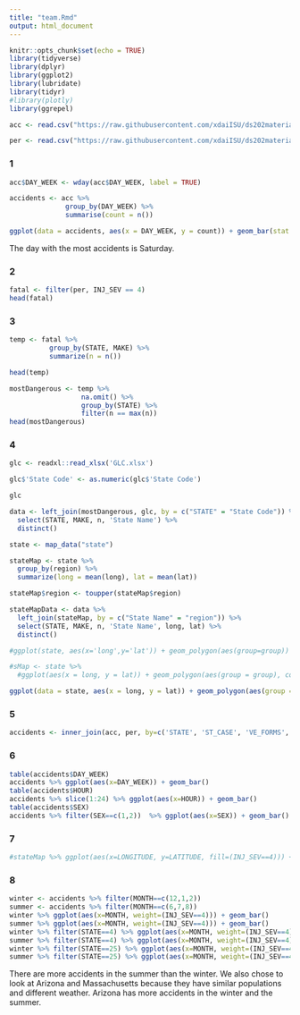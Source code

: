 ```yaml
---
title: "team.Rmd"
output: html_document
---
```


```r
knitr::opts_chunk$set(echo = TRUE)
library(tidyverse) 
library(dplyr)
library(ggplot2)
library(lubridate)
library(tidyr)
#library(plotly)
library(ggrepel)
```

```r

acc <- read.csv("https://raw.githubusercontent.com/xdaiISU/ds202materials/master/hwlabs/fars2017/accident.csv", stringsAsFactors = FALSE)

per <- read.csv("https://raw.githubusercontent.com/xdaiISU/ds202materials/master/hwlabs/fars2017/person.csv", stringsAsFactors = FALSE)

```

### 1
```r

acc$DAY_WEEK <- wday(acc$DAY_WEEK, label = TRUE)

accidents <- acc %>%
              group_by(DAY_WEEK) %>%
              summarise(count = n())

```

```r

ggplot(data = accidents, aes(x = DAY_WEEK, y = count)) + geom_bar(stat = 'identity')

```

The day with the most accidents is Saturday.


### 2
```r

fatal <- filter(per, INJ_SEV == 4)
head(fatal)

```

### 3
```r

temp <- fatal %>%
          group_by(STATE, MAKE) %>%
          summarize(n = n())

head(temp)

```

```r

mostDangerous <- temp %>%
                  na.omit() %>%
                  group_by(STATE) %>%
                  filter(n == max(n))
head(mostDangerous)

```



### 4
```r

glc <- readxl::read_xlsx('GLC.xlsx')

glc$'State Code' <- as.numeric(glc$'State Code')

glc

```

```r

data <- left_join(mostDangerous, glc, by = c("STATE" = "State Code")) %>%
  select(STATE, MAKE, n, 'State Name') %>%
  distinct()

```

```r

state <- map_data("state")

stateMap <- state %>%
  group_by(region) %>%
  summarize(long = mean(long), lat = mean(lat))

stateMap$region <- toupper(stateMap$region)

stateMapData <- data %>%
  left_join(stateMap, by = c("State Name" = "region")) %>%
  select(STATE, MAKE, n, 'State Name', long, lat) %>%
  distinct()

#ggplot(state, aes(x='long',y='lat')) + geom_polygon(aes(group=group)) + geom_text(data = stateMap, aes(label=MAKE))

```


```r
#sMap <- state %>%
  #ggplot(aes(x = long, y = lat)) + geom_polygon(aes(group = group), color = 'white') + coord_map() + geom_label_repel(data = stateMapData, aes(label = MAKE), size = 2, max.overlaps = Inf)

ggplot(data = state, aes(x = long, y = lat)) + geom_polygon(aes(group = group), color = 'white') + geom_label_repel(data = stateMapData, aes(label = MAKE), size = 2, max.overlaps = Inf)
```

### 5
```r
accidents <- inner_join(acc, per, by=c('STATE', 'ST_CASE', 'VE_FORMS', 'COUNTY', 'DAY', 'MONTH', 'HOUR', 'MINUTE', 'RUR_URB', 'FUNC_SYS', 'HARM_EV', 'MAN_COLL', 'SCH_BUS'))
```

### 6
```r
table(accidents$DAY_WEEK)
accidents %>% ggplot(aes(x=DAY_WEEK)) + geom_bar()
table(accidents$HOUR)
accidents %>% slice(1:24) %>% ggplot(aes(x=HOUR)) + geom_bar()
table(accidents$SEX)
accidents %>% filter(SEX==c(1,2))  %>% ggplot(aes(x=SEX)) + geom_bar()
```

### 7
```r
#stateMap %>% ggplot(aes(x=LONGITUDE, y=LATITUDE, fill=(INJ_SEV==4))) + geom_polygon(aes(group= group))
```

### 8
```r
winter <- accidents %>% filter(MONTH==c(12,1,2))
summer <- accidents %>% filter(MONTH==c(6,7,8))
winter %>% ggplot(aes(x=MONTH, weight=(INJ_SEV==4))) + geom_bar()
summer %>% ggplot(aes(x=MONTH, weight=(INJ_SEV==4))) + geom_bar()
winter %>% filter(STATE==4) %>% ggplot(aes(x=MONTH, weight=(INJ_SEV==4))) + geom_bar()
summer %>% filter(STATE==4) %>% ggplot(aes(x=MONTH, weight=(INJ_SEV==4))) + geom_bar()
winter %>% filter(STATE==25) %>% ggplot(aes(x=MONTH, weight=(INJ_SEV==4))) + geom_bar()
summer %>% filter(STATE==25) %>% ggplot(aes(x=MONTH, weight=(INJ_SEV==4))) + geom_bar()
```


There are more accidents in the summer than the winter. We also chose to look at Arizona and Massachusetts because they have similar populations and different weather. Arizona has more accidents in the winter and the summer.